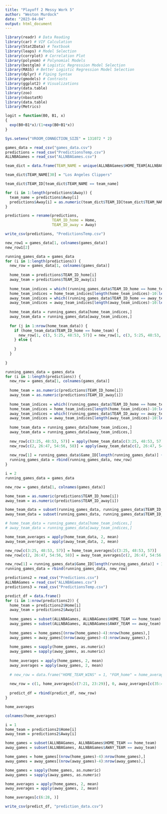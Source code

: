 ---
title: "Playoff 2 Messy Work 5"
author: "Weston Murdock"
date: "2023-04-04"
output: html_document
---

```{r message=FALSE, warning=FALSE}
library(readr) # Data Reading
library(car) # VIF Calculation
library(Stat2Data) # Textbook
library(leaps) # Model Selection
library(corrplot) # Correlation Plot
library(polynom) # Polynomial Models
library(bestglm) # Logistic Regression Model Selection
library(MASS) # Better Logistic Regression Model Selection
library(dplyr) # Piping Syntax
library(gmodels) # Contrasts
library(ggplot2) # Visualizations
library(data.table)
library(zoo)
library(nbastatR)
library(data.table)
library(Metrics)

logit = function(B0, B1, x)
{
  exp(B0+B1*x)/(1+exp(B0+B1*x))
}

Sys.setenv("VROOM_CONNECTION_SIZE" = 131072 * 2)
```


```{r}
games_data = read_csv("games_data.csv")
predictions = read_csv("PredictionsTemp.csv")
ALLNBAGames = read_csv("ALLNBAGames.csv")
```


```{r}
team_dict = data.frame(TEAM_NAME = unique(ALLNBAGames$HOME_TEAM[ALLNBAGames$SEASON.x == 2023]), TEAM_ID = unique(ALLNBAGames$TEAM_ID_home[ALLNBAGames$SEASON.x == 2023]))
```


```{r}
team_dict$TEAM_NAME[30] = "Los Angeles Clippers"
```


```{r}
team_dict$TEAM_ID[team_dict$TEAM_NAME == team_name]
```


```{r}
for (i in 1:length(predictions$Away)) {
  team_name = predictions$Away[i]
  predictions$Away[i] = as.numeric(team_dict$TEAM_ID[team_dict$TEAM_NAME == team_name])
}
```


```{r}
predictions = rename(predictions,
                     TEAM_ID_home = Home,
                     TEAM_ID_away = Away)
```


```{r}
write_csv(predictions, "PredictionsTemp.csv")
```










```{r}
new_row1 = games_data[1, colnames(games_data)]
new_row1[2]
```




```{r}
running_games_data = games_data
for (i in 1:length(predictions)) {
  new_row = games_data[1, colnames(games_data)]
  
  home_team = predictions$TEAM_ID_home[i]
  away_team = predictions$TEAM_ID_away[i]
  
  home_team_indices = which((running_games_data$TEAM_ID_home == home_team) | (running_games_data$TEAM_ID_away == home_team))
  home_team_indices = home_team_indices[length(home_team_indices)-10:length(home_team_indices)]
  away_team_indices = which((running_games_data$TEAM_ID_home == away_team) | (running_games_data$TEAM_ID_away == away_team))
  away_team_indices = away_team_indices[length(away_team_indices)-10:length(away_team_indices)]
  
  home_team_data = running_games_data[home_team_indices,]
  away_team_data = running_games_data[away_team_indices,]
  
  for (j in 1:nrow(home_team_data)) {
    if (home_team_data$TEAM_ID_home == home_team) {
      new_row[1, c(3, 5:25, 48:53, 57)] = new_row[1, c(3, 5:25, 48:53, 57)] + 
    } else {
      
    }
  }
  
}
```





```{r}
running_games_data = games_data
for (i in 1:length(predictions)) {
  new_row = games_data[1, colnames(games_data)]
  
  home_team = as.numeric(predictions$TEAM_ID_home[i])
  away_team = as.numeric(predictions$TEAM_ID_away[i])
  
  home_team_indices = which((running_games_data$TEAM_ID_home == home_team))
  home_team_indices = home_team_indices[length(home_team_indices)-10:length(home_team_indices)]
  away_team_indices = which((running_games_data$TEAM_ID_away == away_team))
  away_team_indices = away_team_indices[length(away_team_indices)-10:length(away_team_indices)]
  
  home_team_data = running_games_data[home_team_indices,]
  away_team_data = running_games_data[away_team_indices,]
  
  new_row[c(3:25, 48:53, 57)] = apply(home_team_data[c(3:25, 48:53, 57)], 2, mean)
  new_row[c(2, 26:47, 54:56, 58)] = apply(away_team_data[c(2, 26:47, 54:56, 58)], 2, mean)
  
  new_row[1] = running_games_data$Game_ID[length(running_games_data)] + 1
  running_games_data = rbind(running_games_data, new_row)
}
```


```{r}
i = 2
running_games_data = games_data

new_row = games_data[1, colnames(games_data)]

home_team = as.numeric(predictions$TEAM_ID_home[i])
away_team = as.numeric(predictions$TEAM_ID_away[i])

home_team_data = subset(running_games_data, running_games_data$TEAM_ID_home == home_team)
away_team_data = subset(running_games_data, running_games_data$TEAM_ID_away == away_team)

# home_team_data = running_games_data[home_team_indices,]
# away_team_data = running_games_data[away_team_indices,]

home_team_averages = apply(home_team_data, 2, mean)
away_team_averages = apply(away_team_data, 2, mean)

new_row[c(3:25, 48:53, 57)] = home_team_averages[c(3:25, 48:53, 57)]
new_row[c(2, 26:47, 54:56, 58)] = away_team_averages[c(2, 26:47, 54:56, 58)]

new_row[1] = running_games_data$Game_ID[length(running_games_data)] + 1
running_games_data = rbind(running_games_data, new_row)
```


















```{r}
predictions2 = read_csv("Predictions.csv")
ALLNBAGames = read_csv("ALLNBAGames.csv")
predictions3 = read_csv("PredictionsTemp.csv")
```


```{r}
predict_df = data.frame()
for (i in 1:nrow(predictions2)) {
  home_team = predictions2$Home[i]
  away_team = predictions2$Away[i]
  
  home_games = subset(ALLNBAGames, ALLNBAGames$HOME_TEAM == home_team)
  away_games = subset(ALLNBAGames, ALLNBAGames$AWAY_TEAM == away_team)
  
  home_games = home_games[(nrow(home_games)-4):nrow(home_games),]
  away_games = away_games[(nrow(away_games)-4):nrow(away_games),]
  
  home_games = sapply(home_games, as.numeric)
  away_games = sapply(away_games, as.numeric)
  
  home_averages = apply(home_games, 2, mean)
  away_averages = apply(away_games, 2, mean)
  
  # new_row = data.frame("HOME_TEAM_WINS" = 1, "FGM_home" = home_averages[7], "FGA_home" = home_averages[8], "FG_PCT_home" = home_averages[9], "FG3M_home" = home_averages[10], "FG3A_home" = home_averages[11], "FG3_PCT_home" = home_averages[12], "FTT_PCT_home" = home_averages[13], "FG2M_home" = home_averages[14], "FG2A_home" = home_averages[15], "FG2_PCT_home" = home_averages[16], "MIN_home" = home_averages[17], "FTM_home" = home_averages[18], "FTA_home" = home_averages[19], "OREB_home" = home_averages[20], "DREB_home" = home_averages[21], "AST_home" = home_averages[22], "STL_home" = home_averages[23], "BLK_home" = home_averages[24], "TOV_home" = home_averages[25], "PF_home" = home_averages[26], "PTS_home" = home_averages[27], "AWAY_TEAM_WINS" = 0, "FGM_away" = away_averages[35], "FGA_away" = away_averages[36], "FG_PCT_away" = away_averages[37], "FG3M_away" = away_averages[38], "FG3A_away" = away_averages[39], "FG3_PCT_away" = away_averages[40], "FTT_PCT_away" = away_averages[41], "FG2M_away" = away_averages[42], "FG2A_away" = away_averages[43], "FG2_PCT_away" = away_averages[44], "MIN_away" = away_averages[45], "FTM_away" = away_averages[46], "FTA_away" = away_averages[47], "OREB_away" = away_averages[48], "DREB_away" = away_averages[49], "AST_away" = away_averages[50], "STL_away" = away_averages[51], "BLK_away" = away_averages[52], "TOV_away" = away_averages[53], "PF_away" = away_averages[54], "PTS_away" = away_averages[55], "Spread" = home_averages[29], "STARTERS_PM_home" = 10.32237, "STARTERS_PM_away" = -7.344298, "BULLY_BALL_home" = 0.09564571, "BULLY_BALL_away" = 0.1004974)
  
  new_row = c(1, home_averages[c(7:21, 23:29)], 0, away_averages[c(35:49, 51:56)], 10.32237, -7.344298, 0.09564571, 0.1004974)
  
  predict_df = rbind(predict_df, new_row)
}
```


```{r}
home_averages
```


```{r}
colnames(home_averages)
```


```{r}
i = 1
home_team = predictions2$Home[i]
away_team = predictions2$Away[i]

home_games = subset(ALLNBAGames, ALLNBAGames$HOME_TEAM == home_team)
away_games = subset(ALLNBAGames, ALLNBAGames$AWAY_TEAM == away_team)

home_games = home_games[(nrow(home_games)-4):nrow(home_games),]
away_games = away_games[(nrow(away_games)-4):nrow(away_games),]

home_games = sapply(home_games, as.numeric)
away_games = sapply(away_games, as.numeric)

home_averages = apply(home_games, 2, mean)
away_averages = apply(away_games, 2, mean)
```





```{r}
home_averages[c(6:28, )]
```


```{r}
write_csv(predict_df, "prediction_data.csv")
```





















